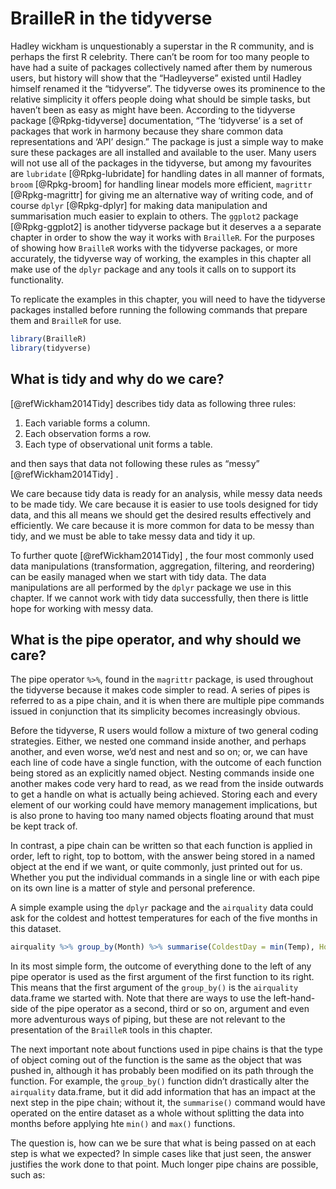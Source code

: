 # BrailleR in the tidyverse {#Tidyverse}


Hadley wickham is unquestionably a superstar in the R community, and is perhaps the first R celebrity. There can't be room for too many people to have had a suite of packages collectively named after them by numerous users, but history will show that the "Hadleyverse" existed until Hadley himself renamed it the "tidyverse". The tidyverse owes its prominence to the relative simplicity it offers people doing what should be simple tasks, but haven't been as easy as might have been. According to the tidyverse package [@Rpkg-tidyverse] documentation, "The 'tidyverse' is a set of packages that work in harmony
    because they share common data representations and 'API' design." The package is just a simple way to make sure these packages are all installed and available to the user. Many users will not use all of the packages in the tidyverse, but among my favourites are `lubridate` [@Rpkg-lubridate] for handling dates in all manner of formats, `broom` [@Rpkg-broom] for handling linear models more efficient, 
`magrittr` [@Rpkg-magrittr] for giving me an alternative way of writing code, and of course `dplyr` [@Rpkg-dplyr] for making data manipulation and summarisation much easier to explain to others. The `ggplot2` package [@Rpkg-ggplot2] is another tidyverse package but it deserves a a separate chapter in order to show the way it works with `BrailleR`.  For the purposes of showing how `BrailleR` works with the tidyverse packages, or more accurately, the tidyverse way of working, the examples in this chapter all make use of the `dplyr` package and any tools it calls on to support its functionality.

To replicate the examples in this chapter, you will need to have the tidyverse packages installed before running the following commands that prepare them and `BrailleR` for use.

```r
library(BrailleR)   
library(tidyverse)
```
## What is tidy and why do we care?

[@refWickham2014Tidy] describes tidy data as following three rules:

1. Each variable forms a column.
2. Each observation forms a row.
3. Each type of observational unit forms a table.

and then says that data not following these rules as "messy" [@refWickham2014Tidy] .

We care because tidy data is ready for an analysis, while messy data needs to be made tidy. We care because it is easier to use tools designed for tidy data, and this all means we should get the desired results effectively and efficiently. We care because it is more common for data to be messy than tidy, and we must be able to take messy data and tidy it up.

To further quote [@refWickham2014Tidy] , the four most commonly used data manipulations (transformation, aggregation, filtering, and reordering) can be easily managed when we start with tidy data. The data manipulations are all performed by the `dplyr` package we use in this chapter. If we cannot work with tidy data successfully, then there is little hope for working with messy data. 

 
## What is the pipe operator, and why should we care?

The pipe operator `%>%`, found in the `magrittr` package,  is used throughout the tidyverse because it makes code simpler to read. A series of pipes is referred to as a pipe chain, and it is when there are multiple pipe commands issued in conjunction that its simplicity becomes increasingly obvious. 

Before the tidyverse, R users would follow a mixture of two general coding strategies. Either, we nested one command inside another, and perhaps another, and even worse, we'd nest and nest and so on; or, we can have each line of code have a single function, with the outcome of each function being stored as an explicitly named object. Nesting commands inside one another makes code very hard to read, as we read from the inside outwards to get a handle on what is actually being achieved. Storing each and every element of our working could have memory management implications, but is also prone to having too many named objects floating around that must be kept track of.

In contrast, a pipe chain can be written so that each function is applied in order, left to right, top to bottom, with the answer being stored in a named object at the end if we want, or quite commonly, just printed out for us. Whether you put the individual commands in a single line or with each pipe on its own line is a matter of style and personal preference.

A simple example using the `dplyr` package and the `airquality` data could ask for the coldest and hottest temperatures for each of the five months in this dataset.
```r
airquality %>% group_by(Month) %>% summarise(ColdestDay = min(Temp), HottestDay = max(Temp))
```
 
In its most simple form, the outcome of everything done to the left of any pipe operator is used as the first argument of the first function to its right. This means that the first argument of the `group_by()` is the `airquality` data.frame we started with.  Note that there are ways to use the left-hand-side of the pipe operator as a second, third or so on, argument and even more adventurous ways of piping, but these are not relevant to the presentation of the `BrailleR` tools in this chapter.

The next important note about functions used in pipe chains is that the type of object coming out of the function is the same as the object that was pushed in, although it has probably been modified on its path through the function. For example, the `group_by()` function didn't drastically alter the `airquality` data.frame, but it did add information that has an impact at the next step in the pipe chain; without it, the `summarise()` command would have operated on the entire dataset as a whole without splitting the data into months before applying hte `min()` and `max()` functions.

The question is, how can we be sure that what is being passed on at each step is what we expected? In simple cases like that just seen, the answer justifies the work done to that point. Much longer pipe chains are possible, such as:





